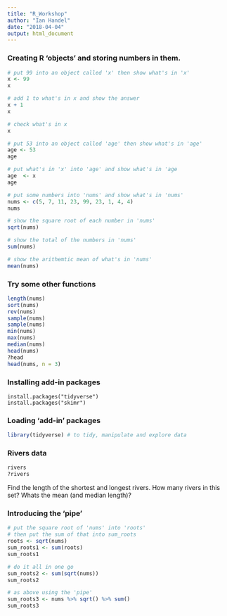 ```yaml
---
title: "R_Workshop"
author: "Ian Handel"
date: "2018-04-04"
output: html_document
---
```


### Creating R 'objects' and storing numbers in them.

```r
# put 99 into an object called 'x' then show what's in 'x'
x <- 99
x

# add 1 to what's in x and show the answer
x + 1
x

# check what's in x
x

# put 53 into an object called 'age' then show what's in 'age'
age <- 53
age

# put what's in 'x' into 'age' and show what's in 'age
age  <- x
age

# put some numbers into 'nums' and show what's in 'nums'
nums <- c(5, 7, 11, 23, 99, 23, 1, 4, 4)
nums

# show the square root of each number in 'nums'
sqrt(nums)

# show the total of the numbers in 'nums'
sum(nums)

# show the arithemtic mean of what's in 'nums'
mean(nums)
```

### Try some other functions
```r
length(nums)
sort(nums)
rev(nums)
sample(nums)
sample(nums)
min(nums)
max(nums)
median(nums)
head(nums)
?head
head(nums, n = 3)
```

### Installing add-in packages
```
install.packages("tidyverse")
install.packages("skimr")
```

### Loading 'add-in' packages

```r
library(tidyverse) # to tidy, manipulate and explore data
```


### Rivers data
```r
rivers
?rivers
```

Find the length of the shortest and longest rivers.
How many rivers in this set?
Whats the mean (and median length)?

### Introducing the 'pipe'

```r
# put the square root of 'nums' into 'roots'
# then put the sum of that into sum_roots
roots <- sqrt(nums)
sum_roots1 <- sum(roots)
sum_roots1
```

```r
# do it all in one go
sum_roots2 <- sum(sqrt(nums))
sum_roots2
```


```r
# as above using the 'pipe'
sum_roots3 <- nums %>% sqrt() %>% sum()
sum_roots3
```







